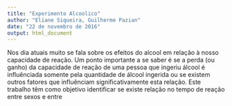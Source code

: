 ```yaml
---
title: "Experimento Alcoolico"
author: "Eliane Siqueira, Guilherme Pazian"
date: "22 de novembro de 2016"
output: html_document
---
```


Nos dia atuais muito se fala sobre os efeitos do alcool em relação à nosso capacidade de reação. Um ponto importante a se saber é se a perda (ou ganho) da capacidade de reação de uma pessoa que ingeriu álcool é influênciada somente pela quantidade de álcool ingerida ou se existem outros fatores que influênciam significativamente esta relação. Este trabalho têm como objetivo identificar se existe relação no tempo de reação entre sexos e entre 


```r

```

